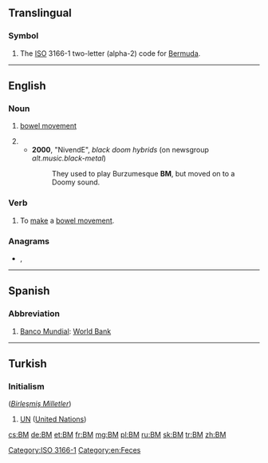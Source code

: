 {{also|.bm|bm.}}
==Translingual==

===Symbol===
{{head|mul|symbol}}
# The [[ISO]] 3166-1 two-letter (alpha-2) code for [[Bermuda]].

[[Category:ISO 3166-1]]

----

==English==

===Noun===
{{head|en|noun}}

# {{lb|en|euphemism}} [[bowel movement]]
# {{l|en|black metal}}
#* '''2000''', "NivendE", ''black doom hybrids'' (on newsgroup ''alt.music.black-metal'')
#*: They used to play Burzumesque '''BM''', but moved on to a Doomy sound.

===Verb===
{{en-verb}}

# {{lb|en|euphemism}} To [[make]] a [[bowel movement]].

===Anagrams===
* {{l|en|Mb}}, {{l|en|MB}}

[[Category:en:Feces]]

----

==Spanish==

===Abbreviation===
{{rfc-header|Abbreviation}}
{{head|es|abbreviation}}

# [[Banco Mundial]]: [[World Bank]]

----

==Turkish==

===Initialism===
{{rfc-header|Initialism}}
{{tr-initialism}} (''[[Birleşmiş Milletler]]'')

# [[UN]] ([[United Nations]])

[[cs:BM]]
[[de:BM]]
[[et:BM]]
[[fr:BM]]
[[mg:BM]]
[[pl:BM]]
[[ru:BM]]
[[sk:BM]]
[[tr:BM]]
[[zh:BM]]